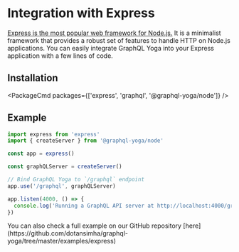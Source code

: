
# Integration with Express

[Express is the most popular web framework for Node.js.](https://expressjs.com/) It is a minimalist framework that provides a robust set of features to handle HTTP on Node.js applications.
You can easily integrate GraphQL Yoga into your Express application with a few lines of code.

## Installation

<PackageCmd packages={['express', 'graphql', '@graphql-yoga/node']} />

## Example

```ts filename="express-example.ts"
import express from 'express'
import { createServer } from '@graphql-yoga/node'

const app = express()

const graphQLServer = createServer()

// Bind GraphQL Yoga to `/graphql` endpoint
app.use('/graphql', graphQLServer)

app.listen(4000, () => {
  console.log('Running a GraphQL API server at http://localhost:4000/graphql')
})
```

<Callout type="info">
  You can also check a full example on our GitHub repository
  [here](https://github.com/dotansimha/graphql-yoga/tree/master/examples/express)
</Callout>
